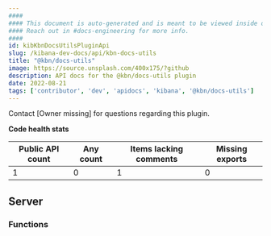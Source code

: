 ```yaml
---
####
#### This document is auto-generated and is meant to be viewed inside our experimental, new docs system.
#### Reach out in #docs-engineering for more info.
####
id: kibKbnDocsUtilsPluginApi
slug: /kibana-dev-docs/api/kbn-docs-utils
title: "@kbn/docs-utils"
image: https://source.unsplash.com/400x175/?github
description: API docs for the @kbn/docs-utils plugin
date: 2022-08-21
tags: ['contributor', 'dev', 'apidocs', 'kibana', '@kbn/docs-utils']
---
```




Contact [Owner missing] for questions regarding this plugin.

**Code health stats**

| Public API count  | Any count | Items lacking comments | Missing exports |
|-------------------|-----------|------------------------|-----------------|
| 1 | 0 | 1 | 0 |

## Server

### Functions
<DocDefinitionList data={kbnDocsUtilsObj.server.functions}/>

